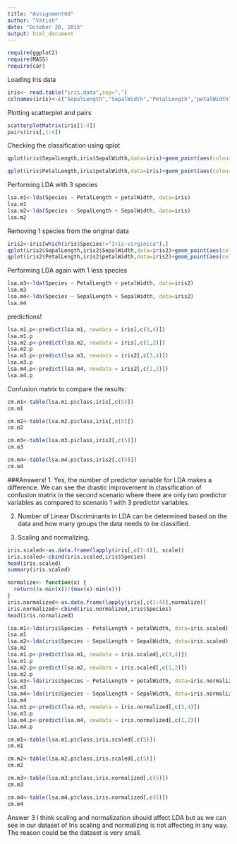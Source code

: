 ```yaml
---
title: "Assignment6d"
author: "Yatish"
date: "October 20, 2015"
output: html_document
---
```


```r
require(ggplot2)
require(MASS)
require(car)
```

Loading Iris data

```r
iris<- read.table("iris.data",sep=",")
colnames(iris)<-c("SepalLength","SepalWidth","PetalLength","petalWidth","Species")
```

Plotting scatterplot and pairs
```r
scatterplotMatrix(iris[1:4])
pairs(iris[,1:4])
```

Checking the classification using qplot
```r
qplot(iris$SepalLength,iris$SepalWidth,data=iris)+geom_point(aes(colour = factor(iris$Species),shape = factor(iris$Species)))
```

```r
qplot(iris$PetalLength,iris$petalWidth,data=iris)+geom_point(aes(colour = factor(iris$Species),shape = factor(iris$Species)))
```

Performing LDA with 3 species
```r
lsa.m1<-lda(Species ~ PetalLength + petalWidth, data=iris)
lsa.m1
lsa.m2<-lda(Species ~ SepalLength + SepalWidth, data=iris)
lsa.m2
```

Removing 1 species from the original data
```r
iris2<-iris[which(iris$Species!="Iris-virginica"),]
qplot(iris2$SepalLength,iris2$SepalWidth,data=iris2)+geom_point(aes(colour = factor(iris2$Species),shape = factor(iris2$Species)))
qplot(iris2$PetalLength,iris2$petalWidth,data=iris2)+geom_point(aes(colour = factor(iris2$Species),shape = factor(iris2$Species)))
```
Performing LDA again with 1 less species
```r
lsa.m3<-lda(Species ~ PetalLength + petalWidth, data=iris2)
lsa.m3
lsa.m4<-lda(Species ~ SepalLength + SepalWidth, data=iris2)
lsa.m4
```


predictions!
```r
lsa.m1.p<-predict(lsa.m1, newdata = iris[,c(3,4)])
lsa.m1.p
lsa.m2.p<-predict(lsa.m2, newdata = iris[,c(1,2)])
lsa.m2.p
lsa.m3.p<-predict(lsa.m3, newdata = iris2[,c(3,4)])
lsa.m3.p
lsa.m4.p<-predict(lsa.m4, newdata = iris2[,c(1,2)])
lsa.m4.p
```

Confusion matrix to compare the results:
```r
cm.m1<-table(lsa.m1.p$class,iris[,c(5)])
cm.m1

cm.m2<-table(lsa.m2.p$class,iris[,c(5)])
cm.m2

cm.m3<-table(lsa.m3.p$class,iris2[,c(5)])
cm.m3

cm.m4<-table(lsa.m4.p$class,iris2[,c(5)])
cm.m4
```

###Answers!
1. Yes, the number of predictor variable for LDA makes a difference. We can see the drastic improvement in classification of confusion matrix in the second scenario where there are only two predictor variables as compared to scenario 1 with 3 predictor variables.

2. Number of Linear Discriminants in LDA can be determined based on the data and how many groups the data needs to be classified.

3.
Scaling and normalizing.
```r
iris.scaled<-as.data.frame(lapply(iris[,c(1:4)], scale))
iris.scaled<-cbind(iris.scaled,iris$Species)
head(iris.scaled)
summary(iris.scaled)

normalize<- function(x) {
  return((x-min(x))/(max(x)-min(x)))
}
iris.normalized<-as.data.frame(lapply(iris[,c(1:4)],normalize))
iris.normalized<-cbind(iris.normalized,iris$Species)
head(iris.normalized)
```

```r
lsa.m1<-lda(iris$Species ~ PetalLength + petalWidth, data=iris.scaled)
lsa.m1
lsa.m2<-lda(iris$Species ~ SepalLength + SepalWidth, data=iris.scaled)
lsa.m2
lsa.m1.p<-predict(lsa.m1, newdata = iris.scaled[,c(3,4)])
lsa.m1.p
lsa.m2.p<-predict(lsa.m2, newdata = iris.scaled[,c(1,2)])
lsa.m2.p
lsa.m3<-lda(iris$Species ~ PetalLength + petalWidth, data=iris.normalized)
lsa.m3
lsa.m4<-lda(iris$Species ~ SepalLength + SepalWidth, data=iris.normalized)
lsa.m4
lsa.m3.p<-predict(lsa.m3, newdata = iris.normalized[,c(3,4)])
lsa.m3.p
lsa.m4.p<-predict(lsa.m4, newdata = iris.normalized[,c(1,2)])
lsa.m4.p
```

```r
cm.m1<-table(lsa.m1.p$class,iris.scaled[,c(5)])
cm.m1

cm.m2<-table(lsa.m2.p$class,iris.scaled[,c(5)])
cm.m2

cm.m3<-table(lsa.m3.p$class,iris.normalized[,c(5)])
cm.m3

cm.m4<-table(lsa.m4.p$class,iris.normalized[,c(5)])
cm.m4
```

Answer 3
I think scaling and normalization should affect LDA but as we can see in our dataset of Iris scaling and normalizing is not affecting in any way. The reason could be the dataset is very small.